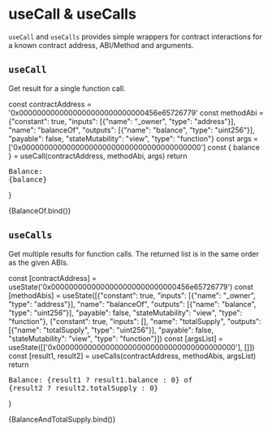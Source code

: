 
# useCall & useCalls

<Meta title="Hooks/useCalls" />

`useCall` and `useCalls` provides simple wrappers for contract interactions for a known contract address, ABI/Method and arguments.

## `useCall`

Get result for a single function call.

  const contractAddress = '0x0000000000000000000000000000456e65726779'
  const methodAbi = {"constant": true, "inputs": [{"name": "_owner", "type": "address"}], "name": "balanceOf", "outputs": [{"name": "balance", "type": "uint256"}], "payable": false, "stateMutability": "view", "type": "function"}
  const args = ['0x0000000000000000000000000000000000000000']
  const { balance } = useCall(contractAddress, methodAbi, args)
  return <pre>Balance: {balance}</pre>
}

<Canvas withSource="open">
  <Story name="single call">
    {BalanceOf.bind()}
  </Story>
</Canvas>


## `useCalls`

Get multiple results for function calls. The returned list is in the same order as the given ABIs.

  const [contractAddress] = useState('0x0000000000000000000000000000456e65726779')
  const [methodAbis] = useState([{"constant": true, "inputs": [{"name": "_owner", "type": "address"}], "name": "balanceOf", "outputs": [{"name": "balance", "type": "uint256"}], "payable": false, "stateMutability": "view", "type": "function"}, {"constant": true, "inputs": [], "name": "totalSupply", "outputs": [{"name": "totalSupply", "type": "uint256"}], "payable": false, "stateMutability": "view", "type": "function"}])
  const [argsList] = useState([['0x0000000000000000000000000000000000000000'], []])
  const [result1, result2] = useCalls(contractAddress, methodAbis, argsList)
  return <pre>Balance: {result1 ? result1.balance : 0} of {result2 ? result2.totalSupply : 0}</pre>
}

<Canvas withSource="open">
  <Story name="multi call">
    {BalanceAndTotalSupply.bind()}
  </Story>
</Canvas>
